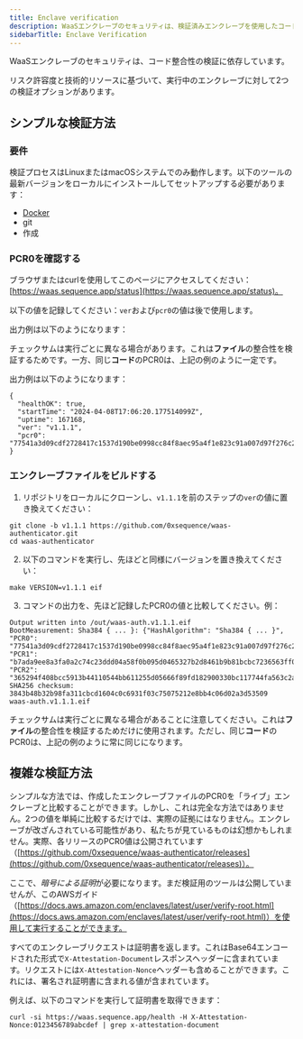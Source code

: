 ```yaml
---
title: Enclave verification
description: WaaSエンクレーブのセキュリティは、検証済みエンクレーブを使用したコード整合性の検証に依存しています。
sidebarTitle: Enclave Verification
---
```


WaaSエンクレーブのセキュリティは、コード整合性の検証に依存しています。

リスク許容度と技術的リソースに基づいて、実行中のエンクレーブに対して2つの検証オプションがあります。

## シンプルな検証方法

### 要件

検証プロセスはLinuxまたはmacOSシステムでのみ動作します。以下のツールの最新バージョンをローカルにインストールしてセットアップする必要があります：

* [Docker](https://www.docker.com/)
* git
* 作成

### PCR0を確認する

ブラウザまたはcurlを使用してこのページにアクセスしてください：[https://waas.sequence.app/status](https://waas.sequence.app/status)。

以下の値を記録してください：`ver`および`pcr0`の値は後で使用します。

出力例は以下のようになります：

チェックサムは実行ごとに異なる場合があります。これは**ファイル**の整合性を検証するためです。一方、同じ**コード**のPCR0は、上記の例のように一定です。

出力例は以下のようになります：

```
{
  "healthOK": true,
  "startTime": "2024-04-08T17:06:20.177514099Z",
  "uptime": 167168,
  "ver": "v1.1.1",
  "pcr0": "77541a3d09cdf2728417c1537d190be0998cc84f8aec95a4f1e823c91a007d97f276c2453be7f653fd73fb862b42fcee"
}
```

### エンクレーブファイルをビルドする

1. リポジトリをローカルにクローンし、`v1.1.1`を前のステップの`ver`の値に置き換えてください：

```
git clone -b v1.1.1 https://github.com/0xsequence/waas-authenticator.git
cd waas-authenticator
```

2. 以下のコマンドを実行し、先ほどと同様にバージョンを置き換えてください：

```
make VERSION=v1.1.1 eif
```

3. コマンドの出力を、先ほど記録したPCR0の値と比較してください。例：

```
Output written into /out/waas-auth.v1.1.1.eif
BootMeasurement: Sha384 { ... }: {"HashAlgorithm": "Sha384 { ... }", "PCR0": "77541a3d09cdf2728417c1537d190be0998cc84f8aec95a4f1e823c91a007d97f276c2453be7f653fd73fb862b42fcee", "PCR1": "b7ada9ee8a3fa0a2c74c23ddd04a58f0b095d0465327b2d8461b9b81bcbc7236563ff0326c8614fe9205669636955199", "PCR2": "365294f408bcc5913b44110544bb611255d05666f89fd182900330bc117744fa563c2afcf74808b719ac7a29492099c6"}
SHA256 checksum:
3843b48b32b98fa311cbcd1604c0c6931f03c75075212e8bb4c06d02a3d53509  waas-auth.v1.1.1.eif
```

チェックサムは実行ごとに異なる場合があることに注意してください。これは**ファイル**の整合性を検証するためだけに使用されます。ただし、同じ**コード**のPCR0は、上記の例のように常に同じになります。

## 複雑な検証方法

シンプルな方法では、作成したエンクレーブファイルのPCR0を「ライブ」エンクレーブと比較することができます。しかし、これは完全な方法ではありません。2つの値を単純に比較するだけでは、実際の証拠にはなりません。エンクレーブが改ざんされている可能性があり、私たちが見ているものは幻想かもしれません。実際、各リリースのPCR0値は公開されています（[https://github.com/0xsequence/waas-authenticator/releases](https://github.com/0xsequence/waas-authenticator/releases)）。

ここで、*暗号による証明*が必要になります。まだ検証用のツールは公開していませんが、このAWSガイド（[https://docs.aws.amazon.com/enclaves/latest/user/verify-root.html](https://docs.aws.amazon.com/enclaves/latest/user/verify-root.html)）を使用して実行することができます。

すべてのエンクレーブリクエストは証明書を返します。これはBase64エンコードされた形式で`X-Attestation-Document`レスポンスヘッダーに含まれています。リクエストには`X-Attestation-Nonce`ヘッダーも含めることができます。これには、署名され証明書に含まれる値が含まれています。

例えば、以下のコマンドを実行して証明書を取得できます：

```
curl -si https://waas.sequence.app/health -H X-Attestation-Nonce:0123456789abcdef | grep x-attestation-document
```
